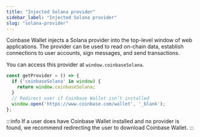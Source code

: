 ```yaml
---
title: "Injected Solana provider"
sidebar_label: "Injected Solana provider"
slug: "solana-provider"
---
```


Coinbase Wallet injects a Solana provider into the top-level window of web applications.
The provider can be used to read on-chain data, establish connections to user accounts, sign messages, and send transactions.

You can access this provider at `window.coinbaseSolana`.
```javascript
const getProvider = () => {
  if ('coinbaseSolana' in window) {
    return window.coinbaseSolana;
  }
  // Redirect user if Coinbase Wallet isn’t installed
  window.open('https://www.coinbase.com/wallet', '_blank');
};
```

:::info
If a user does have Coinbase Wallet installed and no provider is found, we recommend redirecting the user to download Coinbase Wallet.
:::

